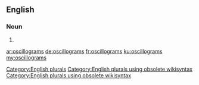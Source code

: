 ==English==

===Noun===
{{head|en}}

# {{plural of|oscillogram}}

[[Category:English plurals]][[Category:English plurals using obsolete wikisyntax]][[Category:English plurals using obsolete wikisyntax]]

[[ar:oscillograms]]
[[de:oscillograms]]
[[fr:oscillograms]]
[[ku:oscillograms]]
[[my:oscillograms]]